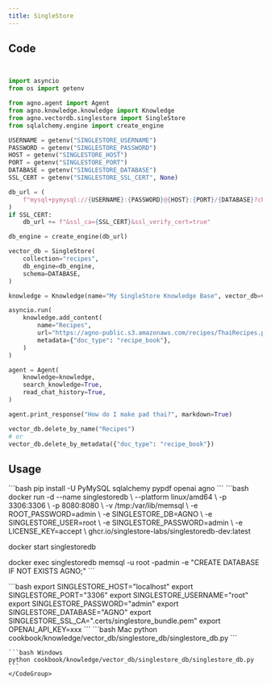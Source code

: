 ```yaml
---
title: SingleStore 
---
```


## Code

```python cookbook/knowledge/vector_db/singlestore_db/singlestore_db.py


import asyncio
from os import getenv

from agno.agent import Agent
from agno.knowledge.knowledge import Knowledge
from agno.vectordb.singlestore import SingleStore
from sqlalchemy.engine import create_engine

USERNAME = getenv("SINGLESTORE_USERNAME")
PASSWORD = getenv("SINGLESTORE_PASSWORD")
HOST = getenv("SINGLESTORE_HOST")
PORT = getenv("SINGLESTORE_PORT")
DATABASE = getenv("SINGLESTORE_DATABASE")
SSL_CERT = getenv("SINGLESTORE_SSL_CERT", None)

db_url = (
    f"mysql+pymysql://{USERNAME}:{PASSWORD}@{HOST}:{PORT}/{DATABASE}?charset=utf8mb4"
)
if SSL_CERT:
    db_url += f"&ssl_ca={SSL_CERT}&ssl_verify_cert=true"

db_engine = create_engine(db_url)

vector_db = SingleStore(
    collection="recipes",
    db_engine=db_engine,
    schema=DATABASE,
)

knowledge = Knowledge(name="My SingleStore Knowledge Base", vector_db=vector_db)

asyncio.run(
    knowledge.add_content(
        name="Recipes",
        url="https://agno-public.s3.amazonaws.com/recipes/ThaiRecipes.pdf",
        metadata={"doc_type": "recipe_book"},
    )
)

agent = Agent(
    knowledge=knowledge,
    search_knowledge=True,
    read_chat_history=True,
)

agent.print_response("How do I make pad thai?", markdown=True)

vector_db.delete_by_name("Recipes")
# or
vector_db.delete_by_metadata({"doc_type": "recipe_book"})
```

## Usage

<Steps>
  <Snippet file="create-venv-step.mdx" />

  <Step title="Install libraries">
    ```bash
    pip install -U PyMySQL sqlalchemy pypdf openai agno
    ```
  </Step>

  <Step title="Run SingleStore">
    ```bash
   docker run -d --name singlestoredb \
  --platform linux/amd64 \
  -p 3306:3306 \
  -p 8080:8080 \
  -v /tmp:/var/lib/memsql \
  -e ROOT_PASSWORD=admin \
  -e SINGLESTORE_DB=AGNO \
  -e SINGLESTORE_USER=root \
  -e SINGLESTORE_PASSWORD=admin \
  -e LICENSE_KEY=accept \
  ghcr.io/singlestore-labs/singlestoredb-dev:latest

docker start singlestoredb

docker exec singlestoredb memsql -u root -padmin -e "CREATE DATABASE IF NOT EXISTS AGNO;" 
    ```
  </Step>

  <Step title="Set environment variables">
    ```bash
    export SINGLESTORE_HOST="localhost"
    export SINGLESTORE_PORT="3306"
    export SINGLESTORE_USERNAME="root"
    export SINGLESTORE_PASSWORD="admin"
    export SINGLESTORE_DATABASE="AGNO"
    export SINGLESTORE_SSL_CA=".certs/singlestore_bundle.pem"
    export OPENAI_API_KEY=xxx
    ```
  </Step>


  <Step title="Run Agent">
    <CodeGroup>
    ```bash Mac
    python cookbook/knowledge/vector_db/singlestore_db/singlestore_db.py
    ```

    ```bash Windows
    python cookbook/knowledge/vector_db/singlestore_db/singlestore_db.py
    ```
    </CodeGroup>
  </Step>
</Steps>